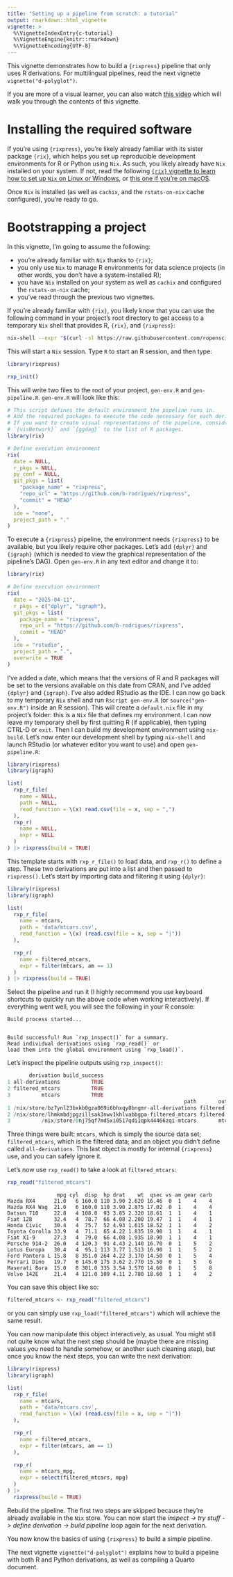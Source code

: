 ```yaml
---
title: "Setting up a pipeline from scratch: a tutorial"
output: rmarkdown::html_vignette
vignette: >
  %\VignetteIndexEntry{c-tutorial}
  %\VignetteEngine{knitr::rmarkdown}
  %\VignetteEncoding{UTF-8}
---
```


This vignette demonstrates how to build a `{rixpress}` pipeline that only uses R
derivations. For multilingual pipelines, read the next vignette
`vignette("d-polyglot")`.

If you are more of a visual learner, you can also watch [this video](https://www.youtube.com/watch?v=IXKd5ySzzSU) which
will walk you through the contents of this vignette.

# Installing the required software

If you're using `{rixpress}`, you're likely already familiar with its sister
package `{rix}`, which helps you set up reproducible development environments
for R or Python using `Nix`. As such, you likely already have `Nix` installed on your
system. If not, read the following [`{rix}` vignette to learn
how to set up `Nix` on Linux or
Windows](https://docs.ropensci.org/rix/articles/b1-setting-up-and-using-rix-on-linux-and-windows.html),
or [this one if you're on macOS](https://docs.ropensci.org/rix/articles/b2-setting-up-and-using-rix-on-macos.html).

Once `Nix` is installed (as well as `cachix`, and the `rstats-on-nix` cache
configured), you're ready to go.

# Bootstrapping a project

In this vignette, I'm going to assume the following:

- you're already familiar with `Nix` thanks to `{rix}`;
- you only use `Nix` to manage R environments for data science projects (in other
  words, you don't have a system-installed R);
- you have `Nix` installed on your system as well as `cachix` and configured the
  `rstats-on-nix` cache;
- you've read through the previous two vignettes.

If you're already familiar with `{rix}`, you likely know that you can use the
following command in your project's root directory to get access to a temporary
`Nix` shell that provides R, `{rix}`, and `{rixpress}`:

```bash
nix-shell --expr "$(curl -sl https://raw.githubusercontent.com/ropensci/rix/main/inst/extdata/default.nix)"
```

This will start a `Nix` session. Type `R` to start an R session, and then type:

```r
library(rixpress)

rxp_init()
```

This will write two files to the root of your project, `gen-env.R` and
`gen-pipeline.R`. `gen-env.R` will look like this:

```r
# This script defines the default environment the pipeline runs in.
# Add the required packages to execute the code necessary for each derivation.
# If you want to create visual representations of the pipeline, consider adding
# `{visNetwork}` and `{ggdag}` to the list of R packages.
library(rix)

# Define execution environment
rix(
  date = NULL,
  r_pkgs = NULL,
  py_conf = NULL,
  git_pkgs = list(
    "package_name" = "rixpress",
    "repo_url" = "https://github.com/b-rodrigues/rixpress",
    "commit" = "HEAD"
  ),
  ide = "none",
  project_path = "."
)
```

To execute a `{rixpress}` pipeline, the environment needs `{rixpress}` to be
available, but you likely require other packages. Let's add `{dplyr}` and
`{igraph}` (which is needed to view the graphical representation of the
pipeline's DAG). Open `gen-env.R` in any text editor and change it to:

```r
library(rix)

# Define execution environment
rix(
  date = "2025-04-11",
  r_pkgs = c("dplyr", "igraph"),
  git_pkgs = list(
    package_name = "rixpress",
    repo_url = "https://github.com/b-rodrigues/rixpress",
    commit = "HEAD"
  ),
  ide = "rstudio",
  project_path = ".",
  overwrite = TRUE
)
```

I've added a date, which means that the versions of R and R packages will be set
to the versions available on this date from CRAN, and I've added `{dplyr}` and
`{igraph}`. I've also added RStudio as the IDE. I can now go back to my
temporary `Nix` shell and run `Rscript gen-env.R` (or `source("gen-env.R")`
inside an R session). This will create a `default.nix` file in my project's
folder: this is a `Nix` file that defines my environment. I can now leave my
temporary shell by first quitting R (if applicable), then typing CTRL-D or `exit`.
Then I can build my development environment using `nix-build`. Let's now enter
our development shell by typing `nix-shell` and launch RStudio (or whatever
editor you want to use) and open `gen-pipeline.R`:


```r
library(rixpress)
library(igraph)

list(
  rxp_r_file(
    name = NULL,
    path = NULL,
    read_function = \(x) read.csv(file = x, sep = ",")
  ),
  rxp_r(
    name = NULL,
    expr = NULL
  )
) |> rixpress(build = TRUE)
```

This template starts with `rxp_r_file()` to load data, and `rxp_r()` to
define a step. These two derivations are put into a list and then passed to
`rixpress()`. Let's start by importing data and filtering it using `{dplyr}`:

```r
library(rixpress)
library(igraph)

list(
  rxp_r_file(
    name = mtcars,
    path = 'data/mtcars.csv',
    read_function = \(x) (read.csv(file = x, sep = "|"))
  ),

  rxp_r(
    name = filtered_mtcars,
    expr = filter(mtcars, am == 1)
  )
) |> rixpress(build = TRUE)
```

Select the pipeline and run it (I highly recommend you use keyboard shortcuts
to quickly run the above code when working interactively). If everything
went well, you will see the following in your R console:

```
Build process started...


Build successful! Run `rxp_inspect()` for a summary.
Read individual derivations using `rxp_read()` or
load them into the global environment using `rxp_load()`.
```

Let’s inspect the pipeline outputs using `rxp_inspect()`:

```r
       derivation build_success
1 all-derivations          TRUE
2 filtered_mtcars          TRUE
3          mtcars          TRUE
                                                         path       output
1 /nix/store/bz7ynl23bxkb0gza069i6bhxqy8bngmr-all-derivations filtered....
2 /nix/store/lhmkmbdjpgzillsak3nwv1khlvabbgpa-filtered_mtcars filtered....
3          /nix/store/0nj75qf7md5xi0517qdi1qpk44466zqi-mtcars       mtcars
```

Three things were built: `mtcars`, which is simply the source data set;
`filtered_mtcars`, which is the filtered data; and an object you didn't
define called `all-derivations`. This last object is mostly for internal
`{rixpress}` use, and you can safely ignore it.

Let's now use `rxp_read()` to take a look at `filtered_mtcars`:

```r
rxp_read("filtered_mtcars")
```

```
                mpg cyl  disp  hp drat    wt  qsec vs am gear carb
Mazda RX4      21.0   6 160.0 110 3.90 2.620 16.46  0  1    4    4
Mazda RX4 Wag  21.0   6 160.0 110 3.90 2.875 17.02  0  1    4    4
Datsun 710     22.8   4 108.0  93 3.85 2.320 18.61  1  1    4    1
Fiat 128       32.4   4  78.7  66 4.08 2.200 19.47  1  1    4    1
Honda Civic    30.4   4  75.7  52 4.93 1.615 18.52  1  1    4    2
Toyota Corolla 33.9   4  71.1  65 4.22 1.835 19.90  1  1    4    1
Fiat X1-9      27.3   4  79.0  66 4.08 1.935 18.90  1  1    4    1
Porsche 914-2  26.0   4 120.3  91 4.43 2.140 16.70  0  1    5    2
Lotus Europa   30.4   4  95.1 113 3.77 1.513 16.90  1  1    5    2
Ford Pantera L 15.8   8 351.0 264 4.22 3.170 14.50  0  1    5    4
Ferrari Dino   19.7   6 145.0 175 3.62 2.770 15.50  0  1    5    6
Maserati Bora  15.0   8 301.0 335 3.54 3.570 14.60  0  1    5    8
Volvo 142E     21.4   4 121.0 109 4.11 2.780 18.60  1  1    4    2
```

You can save this object like so:

```r
filtered_mtcars <- rxp_read("filtered_mtcars")
```

or you can simply use `rxp_load("filtered_mtcars")` which will achieve the same
result.

You can now manipulate this object interactively, as usual. You might still
not quite know what the next step should be (maybe there are missing values
you need to handle somehow, or another such cleaning step), but once you know
the next steps, you can write the next derivation:

```r
library(rixpress)
library(igraph)

list(
  rxp_r_file(
    name = mtcars,
    path = 'data/mtcars.csv',
    read_function = \(x) (read.csv(file = x, sep = "|"))
  ),

  rxp_r(
    name = filtered_mtcars,
    expr = filter(mtcars, am == 1)
  ),

  rxp_r(
    name = mtcars_mpg,
    expr = select(filtered_mtcars, mpg)
  )
) |>
  rixpress(build = TRUE)
```

Rebuild the pipeline. The first two steps are skipped because they're already
available in the `Nix` store. You can now start the *inspect -> try stuff ->
define derivation -> build pipeline* loop again for the next derivation.

You now know the basics of using `{rixpress}` to build a simple pipeline.

The next vignette `vignette("d-polyglot")` explains how to build a pipeline
with both R and Python derivations, as well as compiling a Quarto document.

